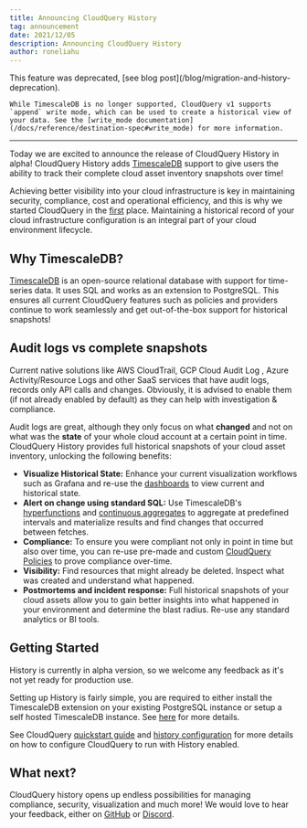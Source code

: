 ```yaml
---
title: Announcing CloudQuery History
tag: announcement
date: 2021/12/05
description: Announcing CloudQuery History
author: roneliahu
---
```



<BlogHeader/>

<Callout type="warning">
    This feature was deprecated, [see blog post](/blog/migration-and-history-deprecation).

    While TimescaleDB is no longer supported, CloudQuery v1 supports `append` write mode, which can be used to create a historical view of your data. See the [write_mode documentation](/docs/reference/destination-spec#write_mode) for more information.
</Callout>

---

Today we are excited to announce the release of CloudQuery History in alpha! CloudQuery History adds [TimescaleDB](https://github.com/timescale/timescaledb) support to give users the ability to track their complete cloud asset inventory snapshots over time!

Achieving better visibility into your cloud infrastructure is key in maintaining security, compliance, cost and operational efficiency, and this is why we started CloudQuery in the [first](https://www.cloudquery.io/blog/announcing-cloudquery-seed-funding) place. Maintaining a historical record of your cloud infrastructure configuration is an integral part of your cloud environment lifecycle.

## Why TimescaleDB?

[TimescaleDB](https://www.timescale.com/) is an open-source relational database with support for time-series data. It uses SQL and works as an extension to PostgreSQL. This ensures all current CloudQuery features such as policies and providers continue to work seamlessly and get out-of-the-box support for historical snapshots!

## Audit logs vs complete snapshots

Current native solutions like AWS CloudTrail, GCP Cloud Audit Log , Azure Activity/Resource Logs and other SaaS services that have audit logs, records only API calls and changes. Obviously, it is advised to enable them (if not already enabled by default) as they can help with investigation & compliance.

Audit logs are great, although they only focus on what **changed** and not on what was the **state** of your whole cloud account at a certain point in time. CloudQuery History provides full historical snapshots of your cloud asset inventory, unlocking the following benefits:

- **Visualize Historical State:** Enhance your current visualization workflows such as Grafana and re-use the [dashboards](https://www.cloudquery.io/blog/open-source-cloud-asset-inventory-with-cloudquery-and-grafana) to view current and historical state.
- **Alert on change using standard SQL:** Use TimescaleDB's [hyperfunctions](https://docs.timescale.com/api/latest/hyperfunctions/) and [continuous aggregates](https://docs.timescale.com/timescaledb/latest/how-to-guides/continuous-aggregates/) to aggregate at predefined intervals and materialize results and find changes that occurred between fetches.
- **Compliance:** To ensure you were compliant not only in point in time but also over time, you can re-use pre-made and custom [CloudQuery Policies](https://hub.cloudquery.io/addons/transformation) to prove compliance over-time.
- **Visibility:** Find resources that might already be deleted. Inspect what was created and understand what happened.
- **Postmortems and incident response:** Full historical snapshots of your cloud assets allow you to gain better insights into what happened in your environment and determine the blast radius. Re-use any standard analytics or BI tools.

## Getting Started

History is currently in alpha version, so we welcome any feedback as it's not yet ready for production use.

Setting up History is fairly simple, you are required to either install the TimescaleDB extension on your existing PostgreSQL instance or setup a self hosted TimescaleDB instance. See [here](https://docs.timescale.com/install/latest/self-hosted/) for more details.

See CloudQuery [quickstart guide](/docs/quickstart) and [history configuration](/docs) for more details on how to configure CloudQuery to run with History enabled.

## What next?

CloudQuery history opens up endless possibilities for managing compliance, security, visualization and much more! We would love to hear your feedback, either on [GitHub](https://github.com/cloudquery/cloudquery) or [Discord](https://www.cloudquery.io/discord).
